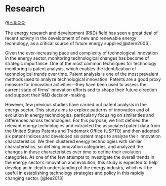 # Research

테스트으으

The energy research and development (R&D) field has seen a great deal of recent activity in the development of new and renewable energy technology, as a critical source of future energy supplies[@stern2006].

Given the ever-increasing pace and complexity of technological innovation in the energy sector, monitoring technological changes has become of strategic importance. One of the most common techniques for technology monitoring is patent analysis, which enables the identification of technological trends over time. Patent analysis is one of the most prevalent methods used to analyze technological innovation. Patents are a good proxy measure for innovation activities---they have been used to assess the current state of firms' innovation efforts and to shape their future direction and support their R&D decision-making.

However, few previous studies have carried out patent analysis in the energy sector. This study aims to explore patterns of innovation and of evolution in energy technologies, particularly focusing on similarities and differences across technologies. For this purpose, we first defined the relevant energy technologies and extracted the associated patent data from the United States Patents and Trademark Office (USPTO) and then adopted six patent indices and developed six patent maps to analyze their innovation characteristics. We then clustered energy technologies with similar characteristics, so defining innovation categories, and analyzed the changes in these characteristics over time to define their evolution categories. As one of the few attempts to investigate the overall trends in the energy sector's innovation and evolution, this study is expected to help develop an in-depth understanding of the energy industry, which will be useful in establishing technology strategies and policy in this rapidly changing sector. [@lee2013]
